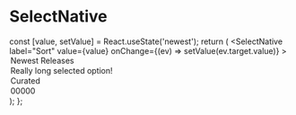 
<Meta title="SelectNative" component={SelectNative} />

# SelectNative

  const [value, setValue] = React.useState('newest');
  return (
    <SelectNative
      label="Sort"
      value={value}
      onChange={(ev) => setValue(ev.target.value)}
    >
      <option value="newest">Newest Releases</option>
      <option value="Really long selected option!">Really long selected option!</option>
      <option value="curated">Curated</option>
      <option value="00000">00000</option>
    </SelectNative>
  );
};

<Story name="Default">
  <ManagedSelect />
</Story>
